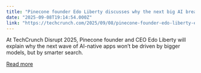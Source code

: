 ```yaml
---
title: "Pinecone founder Edo Liberty discusses why the next big AI breakthrough starts with search, at TechCrunch Disrupt 2025"
date: "2025-09-08T19:14:54.000Z"
link: "https://techcrunch.com/2025/09/08/pinecone-founder-edo-liberty-explores-the-real-missing-link-in-enterprise-ai-at-techcrunch-disrupt-2025/"
---
```


At TechCrunch Disrupt 2025, Pinecone founder and CEO Edo Liberty will explain why the next wave of AI-native apps won’t be driven by bigger models, but by smarter search. 

[Read more](https://techcrunch.com/2025/09/08/pinecone-founder-edo-liberty-explores-the-real-missing-link-in-enterprise-ai-at-techcrunch-disrupt-2025/)
